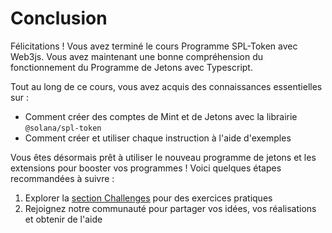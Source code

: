 
# Conclusion

Félicitations ! Vous avez terminé le cours Programme SPL-Token avec Web3js. Vous avez maintenant une bonne compréhension du fonctionnement du Programme de Jetons avec Typescript.

<ArticleSection name="Ce que vous avez appris" id="what-you-learned" level="h2" />

Tout au long de ce cours, vous avez acquis des connaissances essentielles sur :
- Comment créer des comptes de Mint et de Jetons avec la librairie `@solana/spl-token`
- Comment créer et utiliser chaque instruction à l'aide d'exemples

<ArticleSection name="Prochaines étapes" id="next-steps" level="h2" />

Vous êtes désormais prêt à utiliser le nouveau programme de jetons et les extensions pour booster vos programmes ! Voici quelques étapes recommandées à suivre :

1. Explorer la [section Challenges](/en/challenges) pour des exercices pratiques
2. Rejoignez notre communauté pour partager vos idées, vos réalisations et obtenir de l'aide
